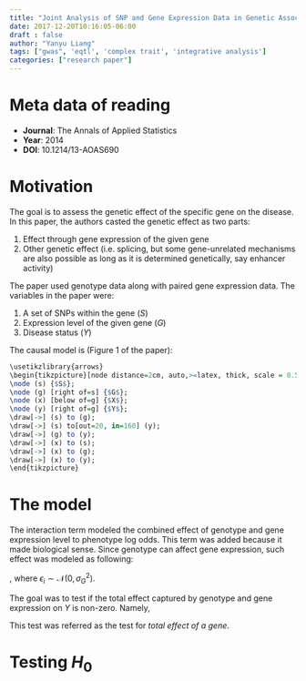 ```yaml
---
title: "Joint Analysis of SNP and Gene Expression Data in Genetic Association Studies of Complex Diseases"
date: 2017-12-20T10:16:05-06:00
draft : false
author: "Yanyu Liang"
tags: ["gwas", 'eqtl', 'complex trait', 'integrative analysis']
categories: ["research paper"]
---
```


# Meta data of reading

* **Journal**: The Annals of Applied Statistics
* **Year**: 2014
* **DOI**: 10.1214/13-AOAS690

$$
\newcommand\logit{\text{logit}}
\newcommand\nocr{\nonumber\\}
$$

# Motivation

The goal is to assess the genetic effect of the specific gene on the disease. In this paper, the authors casted the genetic effect as two parts:

  1. Effect through gene expression of the given gene
  2. Other genetic effect (i.e. splicing, but some gene-unrelated mechanisms are also possible as long as it is determined genetically, say enhancer activity)

The paper used genotype data along with paired gene expression data. The variables in the paper were:

  1. A set of SNPs within the gene ($S$)
  2. Expression level of the given gene ($G$)
  3. Disease status ($Y$)

The causal model is (Figure 1 of the paper):

```r
\usetikzlibrary{arrows}
\begin{tikzpicture}[node distance=2cm, auto,>=latex, thick, scale = 0.5]
\node (s) {$S$};
\node (g) [right of=s] {$G$};
\node (x) [below of=g] {$X$};
\node (y) [right of=g] {$Y$};
\draw[->] (s) to (g);
\draw[->] (s) to[out=20, in=160] (y);
\draw[->] (g) to (y);
\draw[->] (x) to (s);
\draw[->] (x) to (g);
\draw[->] (x) to (y);
\end{tikzpicture}
```

# The model

\begin{align}
  \logit\{\Pr(Y_i = 1| S_i, G_i, X_i)\} &= X_i^T \alpha + S_i^T \beta_S + G_i \beta_G + G_i S_i^T \gamma \label{eq:y}
\end{align}

The interaction term modeled the combined effect of genotype and gene expression level to phenotype log odds. This term was added because it made biological sense. Since genotype can affect gene expression, such effect was modeled as following:

\begin{align}
  G_i&= X_i^T\phi + S_i^T\delta + \epsilon_i \label{eq:g}
\end{align}

, where $\epsilon_i \sim \mathcal{N}(0, \sigma_G^2)$.

The goal was to test if the total effect captured by genotype and gene expression on $Y$ is non-zero. Namely,

\begin{align}
  H_0: \beta_S 0, \beta_G = 0, \gamma = 0 \nonumber
\end{align}

This test was referred as the test for *total effect of a gene*.

# Testing $H_0$
